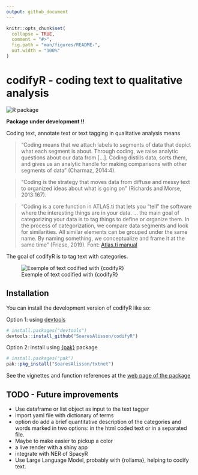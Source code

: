 ```yaml
---
output: github_document
---
```


<!-- README.md is generated from README.Rmd. Please edit that file -->

```r
knitr::opts_chunk$set(
  collapse = TRUE,
  comment = "#>",
  fig.path = "man/figures/README-",
  out.width = "100%"
)
```

# codifyR - coding text to qualitative analysis

<!-- badges: start -->
![R package](https://img.shields.io/badge/r-%23276DC3.svg?style=for-the-badge&logo=r&logoColor=white)
<!-- badges: end -->

**Package under development !!**

Coding text, annotate text or text tagging in qualitative analysis means

> “Coding means that we attach labels to segments of data that depict what each segment is about. Through coding, we raise analytic questions about our data from […]. Coding distills data, sorts them, and gives us an analytic handle for making comparisons with other segments of data” (Charmaz, 2014:4).

> “Coding is the strategy that moves data from diffuse and messy text to organized ideas about what is going on” (Richards and Morse, 2013:167).

> "Coding is a core function in ATLAS.ti that lets you “tell” the software where the interesting things are in your data. ... the main goal of categorizing your data is to tag things to define or organize them. In the process of categorization, we compare data segments and look for similarities. All similar elements can be grouped under the same name. By naming something, we conceptualize and frame it at the same time" (Friese, 2019).
> Font: [Atlas.ti manual](https://doc.atlasti.com/QuicktourWin.v9/Codes/CodingData.html)


The goal of codifyR is to tag text with categories.

![Exemple of text codified with {codifyR}](./vignettes/sotu_trump_ex2.png)

## Installation

You can install the development version of codifyR like so:

Option 1: using [devtools](https://devtools.r-lib.org/reference/install.html)

```r
# install.packages("devtools")
devtools::install_github("SoaresAlisson/codifyR")
```
Option 2: install using [{pak}](https://pak.r-lib.org/reference/pkg_install.html) package
``` r
# install.packages("pak")
pak::pkg_install("SoaresAlisson/txtnet")
```


See the vignettes and function references at the [web page of the package](https://soaresalisson.github.io/codifyR/)

## TODO - Future improvements

- Use dataframe or list object as input to the text tagger
- import yaml file with dictionary of terms
- option do add a brief quantitative description of the categories and words marked in two options: in the html coded text or in a separated file.
- Maybe to make easier to pickup a color
- a live render with a shiny app
- integrate with NER of SpacyR
- Use Large Language Model, probably with {rollama}, helping to codify text.

